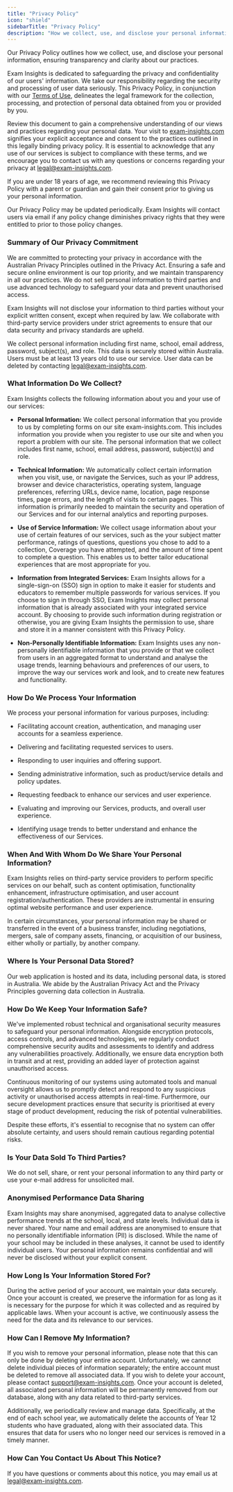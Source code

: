```yaml
---
title: "Privacy Policy"
icon: "shield"
sidebarTitle: "Privacy Policy"
description: "How we collect, use, and disclose your personal information"
---
```


Our Privacy Policy outlines how we collect, use, and disclose your personal information, ensuring transparency and clarity about our practices.

Exam Insights is dedicated to safeguarding the privacy and confidentiality of our users' information. We take our responsibility regarding the security and processing of user data seriously. This Privacy Policy, in conjunction with our [Terms of Use](/policies/terms_of_use), delineates the legal framework for the collection, processing, and protection of personal data obtained from you or provided by you.

Review this document to gain a comprehensive understanding of our views and practices regarding your personal data. Your visit to [exam-insights.com](https://exam-insights.com) signifies your explicit acceptance and consent to the practices outlined in this legally binding privacy policy. It is essential to acknowledge that any use of our services is subject to compliance with these terms, and we encourage you to contact us with any questions or concerns regarding your privacy at [legal@exam-insights.com](mailto:legal@exam-insights.com).

If you are under 18 years of age, we recommend reviewing this Privacy Policy with a parent or guardian and gain their consent prior to giving us your personal information.

Our Privacy Policy may be updated periodically. Exam Insights will contact users via email if any policy change diminishes privacy rights that they were entitled to prior to those policy changes.

### Summary of Our Privacy Commitment

We are committed to protecting your privacy in accordance with the Australian Privacy Principles outlined in the Privacy Act. Ensuring a safe and secure online environment is our top priority, and we maintain transparency in all our practices. We do not sell personal information to third parties and use advanced technology to safeguard your data and prevent unauthorised access.

Exam Insights will not disclose your information to third parties without your explicit written consent, except when required by law. We collaborate with third-party service providers under strict agreements to ensure that our data security and privacy standards are upheld.

We collect personal information including first name, school, email address, password, subject(s), and role. This data is securely stored within Australia. Users must be at least 13 years old to use our service. User data can be deleted by contacting [legal@exam-insights.com](mailto:legal@exam-insights.com).

### What Information Do We Collect?

Exam Insights collects the following information about you and your use of our services:

* **Personal Information:** We collect personal information that you provide to us by completing forms on our site exam-insights.com. This includes information you provide when you register to use our site and when you report a problem with our site. The personal information that we collect includes first name, school, email address, password, subject(s) and role.

* **Technical Information:** We automatically collect certain information when you visit, use, or navigate the Services, such as your IP address, browser and device characteristics, operating system, language preferences, referring URLs, device name, location, page response times, page errors, and the length of visits to certain pages. This information is primarily needed to maintain the security and operation of our Services and for our internal analytics and reporting purposes.

* **Use of Service Information:** We collect usage information about your use of certain features of our services, such as the your subject matter performance, ratings of questions, questions you chose to add to a collection, Coverage you have attempted, and the amount of time spent to complete a question. This enables us to better tailor educational experiences that are most appropriate for you.

* **Information from Integrated Services:** Exam Insights allows for a single-sign-on (SSO) sign in option to make it easier for students and educators to remember multiple passwords for various services. If you choose to sign in through SSO, Exam Insights may collect personal information that is already associated with your integrated service account. By choosing to provide such information during registration or otherwise, you are giving Exam Insights the permission to use, share and store it in a manner consistent with this Privacy Policy.

* **Non-Personally Identifiable Information:** Exam Insights uses any non-personally identifiable information that you provide or that we collect from users in an aggregated format to understand and analyse the usage trends, learning behaviours and preferences of our users, to improve the way our services work and look, and to create new features and functionality.

### How Do We Process Your Information

We process your personal information for various purposes, including:

* Facilitating account creation, authentication, and managing user accounts for a seamless experience.

* Delivering and facilitating requested services to users.

* Responding to user inquiries and offering support.

* Sending administrative information, such as product/service details and policy updates.

* Requesting feedback to enhance our services and user experience.

* Evaluating and improving our Services, products, and overall user experience.

* Identifying usage trends to better understand and enhance the effectiveness of our Services.

### When And With Whom Do We Share Your Personal Information?

Exam Insights relies on third-party service providers to perform specific services on our behalf, such as content optimisation, functionality enhancement, infrastructure optimisation, and user account registration/authentication. These providers are instrumental in ensuring optimal website performance and user experience.

In certain circumstances, your personal information may be shared or transferred in the event of a business transfer, including negotiations, mergers, sale of company assets, financing, or acquisition of our business, either wholly or partially, by another company.

### Where Is Your Personal Data Stored?

Our web application is hosted and its data, including personal data, is stored in Australia. We abide by the Australian Privacy Act and the Privacy Principles governing data collection in Australia.

### How Do We Keep Your Information Safe?

We've implemented robust technical and organisational security measures to safeguard your personal information. Alongside encryption protocols, access controls, and advanced technologies, we regularly conduct comprehensive security audits and assessments to identify and address any vulnerabilities proactively. Additionally, we ensure data encryption both in transit and at rest, providing an added layer of protection against unauthorised access.

Continuous monitoring of our systems using automated tools and manual oversight allows us to promptly detect and respond to any suspicious activity or unauthorised access attempts in real-time. Furthermore, our secure development practices ensure that security is prioritised at every stage of product development, reducing the risk of potential vulnerabilities.

Despite these efforts, it's essential to recognise that no system can offer absolute certainty, and users should remain cautious regarding potential risks.

### Is Your Data Sold To Third Parties?

We do not sell, share, or rent your personal information to any third party or use your e-mail address for unsolicited mail.

### Anonymised Performance Data Sharing

Exam Insights may share anonymised, aggregated data to analyse collective performance trends at the school, local, and state levels. Individual data is never shared. Your name and email address are anonymised to ensure that no personally identifiable information (PII) is disclosed. While the name of your school may be included in these analyses, it cannot be used to identify individual users. Your personal information remains confidential and will never be disclosed without your explicit consent.

### How Long Is Your Information Stored For?

During the active period of your account, we maintain your data securely. Once your account is created, we preserve the information for as long as it is necessary for the purpose for which it was collected and as required by applicable laws. When your account is active, we continuously assess the need for the data and its relevance to our services.

### How Can I Remove My Information?

If you wish to remove your personal information, please note that this can only be done by deleting your entire account. Unfortunately, we cannot delete individual pieces of information separately; the entire account must be deleted to remove all associated data. If you wish to delete your account, please contact [support@exam-insights.com](mailto:support@exam-insights.com). Once your account is deleted, all associated personal information will be permanently removed from our database, along with any data related to third-party services.

Additionally, we periodically review and manage data. Specifically, at the end of each school year, we automatically delete the accounts of Year 12 students who have graduated, along with their associated data. This ensures that data for users who no longer need our services is removed in a timely manner.

### How Can You Contact Us About This Notice?

If you have questions or comments about this notice, you may email us at [legal@exam-insights.com](mailto:legal@exam-insights.com).